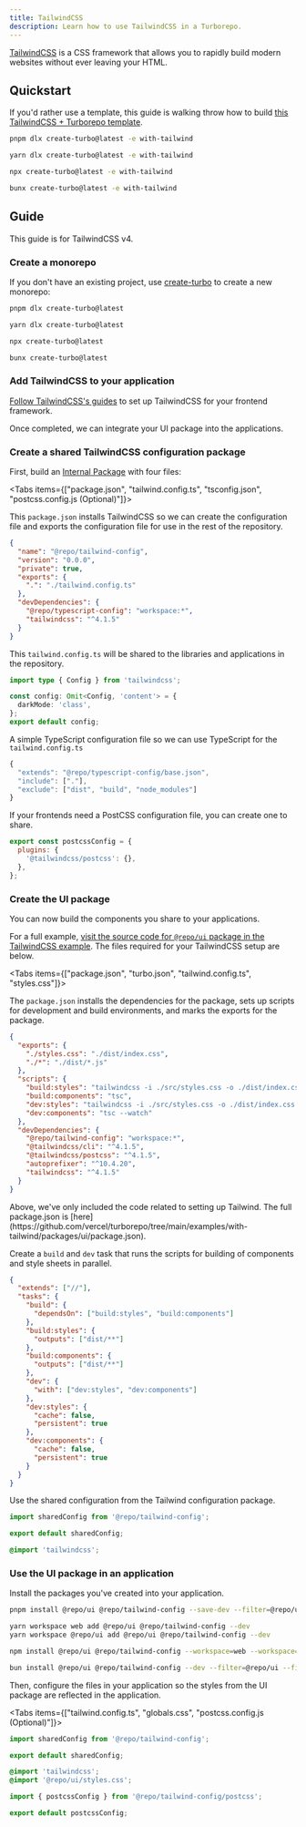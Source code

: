 ```yaml
---
title: TailwindCSS
description: Learn how to use TailwindCSS in a Turborepo.
---
```



[TailwindCSS](https://tailwindcss.com/) is a CSS framework that allows you to rapidly build modern websites without ever leaving your HTML.

## Quickstart

If you'd rather use a template, this guide is walking throw how to build [this TailwindCSS + Turborepo template](https://github.com/vercel/turborepo/tree/main/examples/with-tailwind).

<PackageManagerTabs>

<Tab value="pnpm">

```bash title="Terminal"
pnpm dlx create-turbo@latest -e with-tailwind
```

</Tab>

<Tab value="yarn">

```bash title="Terminal"
yarn dlx create-turbo@latest -e with-tailwind
```

</Tab>

<Tab value="npm">

```bash title="Terminal"
npx create-turbo@latest -e with-tailwind
```

</Tab>

<Tab value="bun (Beta)">

```bash title="Terminal"
bunx create-turbo@latest -e with-tailwind
```

</Tab>
</PackageManagerTabs>

## Guide

<Callout type="info">This guide is for TailwindCSS v4.</Callout>

<Steps>
<Step>

### Create a monorepo

If you don't have an existing project, use [create-turbo](/docs/getting-started/installation) to create a new monorepo:

<PackageManagerTabs>

<Tab value="pnpm">

```bash title="Terminal"
pnpm dlx create-turbo@latest
```

</Tab>

<Tab value="yarn">

```bash title="Terminal"
yarn dlx create-turbo@latest
```

</Tab>

<Tab value="npm">

```bash title="Terminal"
npx create-turbo@latest
```

</Tab>

<Tab value="bun (Beta)">

```bash title="Terminal"
bunx create-turbo@latest
```

</Tab>
</PackageManagerTabs>

</Step>

<Step>

### Add TailwindCSS to your application

[Follow TailwindCSS's guides](https://tailwindcss.com/docs/installation/using-vite) to set up TailwindCSS for your frontend framework.

Once completed, we can integrate your UI package into the applications.

</Step>

<Step>

### Create a shared TailwindCSS configuration package

First, build an [Internal Package](https://turborepo.com/docs/core-concepts/internal-packages) with four files:

<Tabs items={["package.json", "tailwind.config.ts", "tsconfig.json", "postcss.config.js (Optional)"]}>

<Tab value="package.json">

This `package.json` installs TailwindCSS so we can create the configuration file and exports the configuration file for use in the rest of the repository.

```json title="./packages/tailwind-config/package.json"
{
  "name": "@repo/tailwind-config",
  "version": "0.0.0",
  "private": true,
  "exports": {
    ".": "./tailwind.config.ts"
  },
  "devDependencies": {
    "@repo/typescript-config": "workspace:*",
    "tailwindcss": "^4.1.5"
  }
}
```

</Tab>

<Tab value="tailwind.config.ts">

This `tailwind.config.ts` will be shared to the libraries and applications in the repository.

```ts title="./packages/tailwind-config/tailwind.config.ts"
import type { Config } from 'tailwindcss';

const config: Omit<Config, 'content'> = {
  darkMode: 'class',
};
export default config;
```

</Tab>

<Tab value="tsconfig.json">

A simple TypeScript configuration file so we can use TypeScript for the `tailwind.config.ts`

```ts title="./packages/tailwind-config/tconfig.json"
{
  "extends": "@repo/typescript-config/base.json",
  "include": ["."],
  "exclude": ["dist", "build", "node_modules"]
}
```

</Tab>

<Tab value="postcss.config.js (Optional)">

If your frontends need a PostCSS configuration file, you can create one to share.

```js title="./packages/tailwind-config/postcss.config.js"
export const postcssConfig = {
  plugins: {
    '@tailwindcss/postcss': {},
  },
};
```

</Tab>
</Tabs>

</Step>

<Step>

### Create the UI package

You can now build the components you share to your applications.

For a full example, [visit the source code for `@repo/ui` package in the TailwindCSS example](https://github.com/vercel/turborepo/tree/main/examples/with-tailwind/packages/ui). The files required for your TailwindCSS setup are below.

<Tabs items={["package.json", "turbo.json", "tailwind.config.ts", "styles.css"]}>

<Tab value="package.json">

The `package.json` installs the dependencies for the package, sets up scripts for development and build environments, and marks the exports for the package.

```json title="./packages/ui/package.json"
{
  "exports": {
    "./styles.css": "./dist/index.css",
    "./*": "./dist/*.js"
  },
  "scripts": {
    "build:styles": "tailwindcss -i ./src/styles.css -o ./dist/index.css",
    "build:components": "tsc",
    "dev:styles": "tailwindcss -i ./src/styles.css -o ./dist/index.css --watch",
    "dev:components": "tsc --watch"
  },
  "devDependencies": {
    "@repo/tailwind-config": "workspace:*",
    "@tailwindcss/cli": "^4.1.5",
    "@tailwindcss/postcss": "^4.1.5",
    "autoprefixer": "^10.4.20",
    "tailwindcss": "^4.1.5"
  }
}
```

<Callout type="good-to-know">
  Above, we've only included the code related to setting up Tailwind. The full
  package.json is
  [here](https://github.com/vercel/turborepo/tree/main/examples/with-tailwind/packages/ui/package.json).
</Callout>

</Tab>

<Tab value="turbo.json">

Create a `build` and `dev` task that runs the scripts for building of components and style sheets in parallel.

```json title="./packages/ui/turbo.json"
{
  "extends": ["//"],
  "tasks": {
    "build": {
      "dependsOn": ["build:styles", "build:components"]
    },
    "build:styles": {
      "outputs": ["dist/**"]
    },
    "build:components": {
      "outputs": ["dist/**"]
    },
    "dev": {
      "with": ["dev:styles", "dev:components"]
    },
    "dev:styles": {
      "cache": false,
      "persistent": true
    },
    "dev:components": {
      "cache": false,
      "persistent": true
    }
  }
}
```

</Tab>

<Tab value="tailwind.config.ts">

Use the shared configuration from the Tailwind configuration package.

```ts title="./packages/ui/turbo.json"
import sharedConfig from '@repo/tailwind-config';

export default sharedConfig;
```

</Tab>

<Tab value="styles.css">

```css title="./packages/ui/src/index.css"
@import 'tailwindcss';
```

</Tab>

</Tabs>

</Step>
<Step>

### Use the UI package in an application

Install the packages you've created into your application.

<PackageManagerTabs>

<Tab value="pnpm">

```bash title="Terminal"
pnpm install @repo/ui @repo/tailwind-config --save-dev --filter=@repo/ui --filter=web
```

</Tab>

<Tab value="yarn">

```bash title="Terminal"
yarn workspace web add @repo/ui @repo/tailwind-config --dev
yarn workspace @repo/ui add @repo/ui @repo/tailwind-config --dev
```

</Tab>

<Tab value="npm">

```bash title="Terminal"
npm install @repo/ui @repo/tailwind-config --workspace=web --workspace=@repo/ui --save-dev
```

</Tab>

<Tab value="bun (Beta)">

```bash title="Terminal"
bun install @repo/ui @repo/tailwind-config --dev --filter=@repo/ui --filter=web
```

</Tab>
</PackageManagerTabs>

Then, configure the files in your application so the styles from the UI package are reflected in the application.

<Tabs items={["tailwind.config.ts", "globals.css", "postcss.config.js (Optional)"]}>

<Tab value="tailwind.config.ts">

```ts title="./apps/web/tailwind.config.ts"
import sharedConfig from '@repo/tailwind-config';

export default sharedConfig;
```

</Tab>

<Tab value="globals.css">

```css title="./apps/web/app/globals.css"
@import 'tailwindcss';
@import '@repo/ui/styles.css';
```

</Tab>

<Tab value="postcss.config.js (Optional)">

```js title="./apps/web/postcss.config.js"
import { postcssConfig } from '@repo/tailwind-config/postcss';

export default postcssConfig;
```

</Tab>

</Tabs>

</Step>

</Steps>
